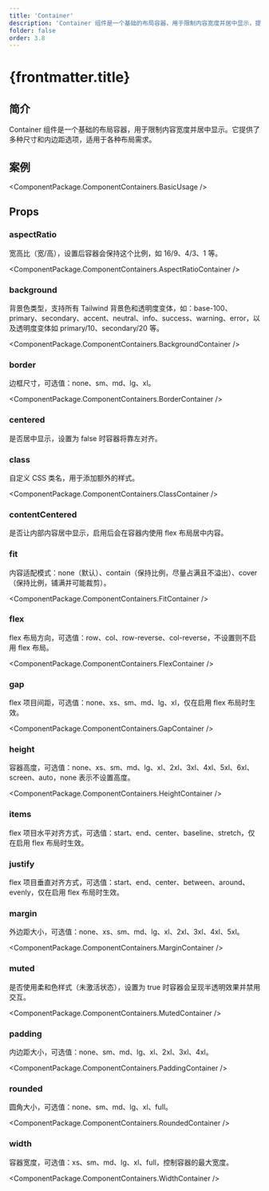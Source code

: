 ```yaml
---
title: 'Container'
description: 'Container 组件是一个基础的布局容器，用于限制内容宽度并居中显示，提供多种尺寸和内边距选项'
folder: false
order: 3.8
---
```



# {frontmatter.title}

## 简介

Container 组件是一个基础的布局容器，用于限制内容宽度并居中显示。它提供了多种尺寸和内边距选项，适用于各种布局需求。

## 案例

<ComponentPackage.ComponentContainers.BasicUsage />

## Props

### aspectRatio

宽高比（宽/高），设置后容器会保持这个比例，如 16/9、4/3、1 等。

<ComponentPackage.ComponentContainers.AspectRatioContainer />

### background

背景色类型，支持所有 Tailwind 背景色和透明度变体，如：base-100、primary、secondary、accent、neutral、info、success、warning、error，以及透明度变体如 primary/10、secondary/20 等。

<ComponentPackage.ComponentContainers.BackgroundContainer />

### border

边框尺寸，可选值：none、sm、md、lg、xl。

<ComponentPackage.ComponentContainers.BorderContainer />

### centered

是否居中显示，设置为 false 时容器将靠左对齐。

### class

自定义 CSS 类名，用于添加额外的样式。

<ComponentPackage.ComponentContainers.ClassContainer />

### contentCentered

是否让内部内容居中显示，启用后会在容器内使用 flex 布局居中内容。

### fit

内容适配模式：none（默认）、contain（保持比例，尽量占满且不溢出）、cover（保持比例，铺满并可能裁剪）。

<ComponentPackage.ComponentContainers.FitContainer />

### flex

flex 布局方向，可选值：row、col、row-reverse、col-reverse，不设置则不启用 flex 布局。

<ComponentPackage.ComponentContainers.FlexContainer />

### gap

flex 项目间距，可选值：none、xs、sm、md、lg、xl，仅在启用 flex 布局时生效。

<ComponentPackage.ComponentContainers.GapContainer />

### height

容器高度，可选值：none、xs、sm、md、lg、xl、2xl、3xl、4xl、5xl、6xl、screen、auto，none 表示不设置高度。

<ComponentPackage.ComponentContainers.HeightContainer />

### items

flex 项目水平对齐方式，可选值：start、end、center、baseline、stretch，仅在启用 flex 布局时生效。

### justify

flex 项目垂直对齐方式，可选值：start、end、center、between、around、evenly，仅在启用 flex 布局时生效。

### margin

外边距大小，可选值：none、xs、sm、md、lg、xl、2xl、3xl、4xl、5xl。

<ComponentPackage.ComponentContainers.MarginContainer />

### muted

是否使用柔和色样式（未激活状态），设置为 true 时容器会呈现半透明效果并禁用交互。

<ComponentPackage.ComponentContainers.MutedContainer />

### padding

内边距大小，可选值：none、sm、md、lg、xl、2xl、3xl、4xl。

<ComponentPackage.ComponentContainers.PaddingContainer />

### rounded

圆角大小，可选值：none、sm、md、lg、xl、full。

<ComponentPackage.ComponentContainers.RoundedContainer />

### width

容器宽度，可选值：xs、sm、md、lg、xl、full，控制容器的最大宽度。

<ComponentPackage.ComponentContainers.WidthContainer />
